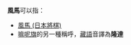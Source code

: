 '''風馬'''可以指：

* [[風馬_(日本將棋)|風馬 (日本將棋)]]
* [[嘛呢旗|嘛呢旗]]的另一種稱呼，[[藏語|藏語]]音譯為'''隆達'''

{{disambig|CAT=二字消歧義}}